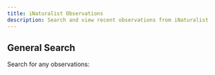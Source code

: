 ---
title: iNaturalist Observations
description: Search and view recent observations from iNaturalist
---


## General Search

Search for any observations:

<INaturalistData perPage={15} searchType="general" />
